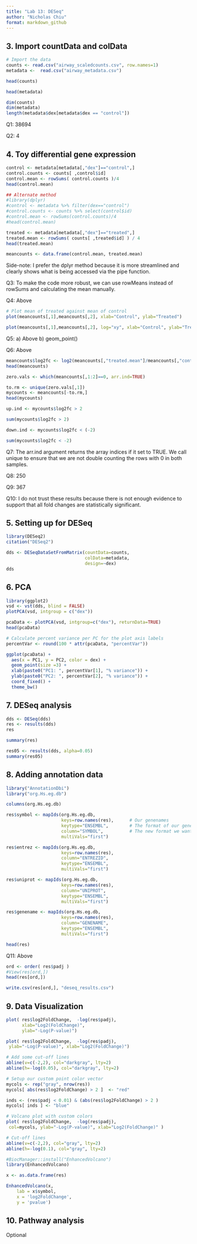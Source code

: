 ---
title: "Lab 13: DESeq"
author: "Nicholas Chiu"
format: markdown_github
---

## 3. Import countData and colData

```{r}
# Import the data
counts <- read.csv("airway_scaledcounts.csv", row.names=1)
metadata <-  read.csv("airway_metadata.csv")

head(counts)

head(metadata)

dim(counts)
dim(metadata)
length(metadata$dex[metadata$dex == "control"])

```
Q1: 38694

Q2: 4

## 4. Toy differential gene expression

```{r}
control <- metadata[metadata[,"dex"]=="control",]
control.counts <- counts[ ,control$id]
control.mean <- rowSums( control.counts )/4 
head(control.mean)

## Alternate method
#library(dplyr)
#control <- metadata %>% filter(dex=="control")
#control.counts <- counts %>% select(control$id) 
#control.mean <- rowSums(control.counts)/4
#head(control.mean)

treated <- metadata[metadata[,"dex"]=="treated",]
treated.mean <- rowSums( counts[ ,treated$id] ) / 4
head(treated.mean)

meancounts <- data.frame(control.mean, treated.mean)

```
Side-note: I prefer the dplyr method because it is more streamlined and 
clearly shows what is being accessed via the pipe function.

Q3: To make the code more robust, we can use rowMeans instead of rowSums
and calculating the mean manually.

Q4: Above

```{r}
# Plot mean of treated against mean of control
plot(meancounts[,1],meancounts[,2], xlab="Control", ylab="Treated")

plot(meancounts[,1],meancounts[,2], log="xy", xlab="Control", ylab="Treated")

```
Q5: a) Above b) geom_point()

Q6: Above

```{r}
meancounts$log2fc <- log2(meancounts[,"treated.mean"]/meancounts[,"control.mean"])
head(meancounts)

zero.vals <- which(meancounts[,1:2]==0, arr.ind=TRUE)

to.rm <- unique(zero.vals[,1])
mycounts <- meancounts[-to.rm,]
head(mycounts)

up.ind <- mycounts$log2fc > 2

sum(mycounts$log2fc > 2)

down.ind <- mycounts$log2fc < (-2)

sum(mycounts$log2fc < -2)

```
Q7: The arr.ind argument returns the array indices if it set to TRUE. We call
unique to ensure that we are not double counting the rows with 0 in both samples.

Q8: 250

Q9: 367

Q10: I do not trust these results because there is not enough evidence to support
that all fold changes are statistically significant.

## 5. Setting up for DESeq

```{r}
library(DESeq2)
citation("DESeq2")

dds <- DESeqDataSetFromMatrix(countData=counts, 
                              colData=metadata, 
                              design=~dex)
dds
```

## 6. PCA

```{r}
library(ggplot2)
vsd <- vst(dds, blind = FALSE)
plotPCA(vsd, intgroup = c("dex"))

pcaData <- plotPCA(vsd, intgroup=c("dex"), returnData=TRUE)
head(pcaData)

# Calculate percent variance per PC for the plot axis labels
percentVar <- round(100 * attr(pcaData, "percentVar"))

ggplot(pcaData) +
  aes(x = PC1, y = PC2, color = dex) +
  geom_point(size =3) +
  xlab(paste0("PC1: ", percentVar[1], "% variance")) +
  ylab(paste0("PC2: ", percentVar[2], "% variance")) +
  coord_fixed() +
  theme_bw()
```

## 7. DESeq analysis

```{r}
dds <- DESeq(dds)
res <- results(dds)
res

summary(res)

res05 <- results(dds, alpha=0.05)
summary(res05)

```

## 8. Adding annotation data

```{r}
library("AnnotationDbi")
library("org.Hs.eg.db")

columns(org.Hs.eg.db)

res$symbol <- mapIds(org.Hs.eg.db,
                     keys=row.names(res),      # Our genenames
                     keytype="ENSEMBL",        # The format of our genenames
                     column="SYMBOL",          # The new format we want to add
                     multiVals="first")

res$entrez <- mapIds(org.Hs.eg.db,
                     keys=row.names(res),
                     column="ENTREZID",
                     keytype="ENSEMBL",
                     multiVals="first")

res$uniprot <- mapIds(org.Hs.eg.db,
                     keys=row.names(res),
                     column="UNIPROT",
                     keytype="ENSEMBL",
                     multiVals="first")

res$genename <- mapIds(org.Hs.eg.db,
                     keys=row.names(res),
                     column="GENENAME",
                     keytype="ENSEMBL",
                     multiVals="first")

head(res)


```
Q11: Above

```{r}
ord <- order( res$padj )
#View(res[ord,])
head(res[ord,])

write.csv(res[ord,], "deseq_results.csv")

```

## 9. Data Visualization

```{r}
plot( res$log2FoldChange,  -log(res$padj), 
      xlab="Log2(FoldChange)",
      ylab="-Log(P-value)")

plot( res$log2FoldChange,  -log(res$padj), 
 ylab="-Log(P-value)", xlab="Log2(FoldChange)")

# Add some cut-off lines
abline(v=c(-2,2), col="darkgray", lty=2)
abline(h=-log(0.05), col="darkgray", lty=2)

# Setup our custom point color vector 
mycols <- rep("gray", nrow(res))
mycols[ abs(res$log2FoldChange) > 2 ]  <- "red" 

inds <- (res$padj < 0.01) & (abs(res$log2FoldChange) > 2 )
mycols[ inds ] <- "blue"

# Volcano plot with custom colors 
plot( res$log2FoldChange,  -log(res$padj), 
 col=mycols, ylab="-Log(P-value)", xlab="Log2(FoldChange)" )

# Cut-off lines
abline(v=c(-2,2), col="gray", lty=2)
abline(h=-log(0.1), col="gray", lty=2)

#BiocManager::install("EnhancedVolcano")
library(EnhancedVolcano)

x <- as.data.frame(res)

EnhancedVolcano(x,
    lab = x$symbol,
    x = 'log2FoldChange',
    y = 'pvalue')
```

## 10. Pathway analysis

Optional
